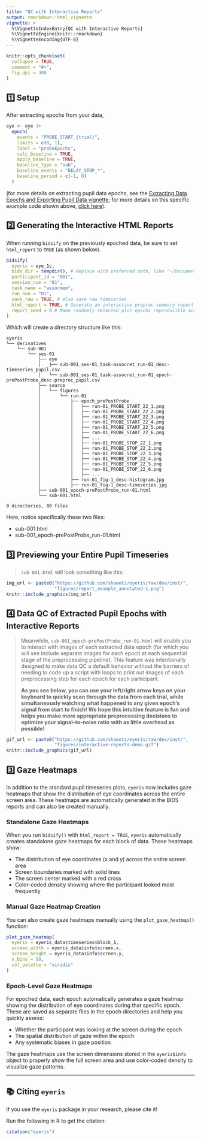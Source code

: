 ```yaml
---
title: "QC with Interactive Reports"
output: rmarkdown::html_vignette
vignette: >
  %\VignetteIndexEntry{QC with Interactive Reports}
  %\VignetteEngine{knitr::rmarkdown}
  %\VignetteEncoding{UTF-8}
---
```


```r
knitr::opts_chunk$set(
  collapse = TRUE,
  comment = "#>",
  fig.dpi = 300
)
```

## 1️⃣ Setup

After extracting epochs from your data,

```r
eye <- eye |>
  epoch(
    events = "PROBE_START_{trial}",
    limits = c(0, 1),
    label = "probeEpochs",
    calc_baseline = TRUE,
    apply_baseline = TRUE,
    baseline_type = "sub",
    baseline_events = "DELAY_STOP_*",
    baseline_period = c(-1, 0)
  )
```
(for more details on extracting pupil data epochs, see the [Extracting Data Epochs and Exporting Pupil Data vignette](epoching-bids-reports.html); for more details on this specific example code shown above, [click here](epoching-bids-reports.html#example-c-epoch-with-subtractive-baselining)).

## 2️⃣ Generating the Interactive HTML Reports

When running `bidsify` on the previously epoched data, be sure to set 
`html_report` to `TRUE` (as shown below).

```r
bidsify(
  eyeris = eye_1c,
  bids_dir = tempdir(), # Replace with preferred path, like "~/Documents/eyeris"
  participant_id = "001",
  session_num = "01",
  task_name = "assocmem",
  run_num = "01",
  save_raw = TRUE, # Also save raw timeseries
  html_report = TRUE, # Generate an interactive preproc summary report document
  report_seed = 0 # Make randomly selected plot epochs reproducible across runs
)
```

Which will create a directory structure like this:

```
eyeris
└── derivatives
    └── sub-001
        └── ses-01
            ├── eye
            │   ├── sub-001_ses-01_task-assocret_run-01_desc-timeseries_pupil.csv
            │   └── sub-001_ses-01_task-assocret_run-01_epoch-prePostProbe_desc-preproc_pupil.csv
            ├── source
            │   └── figures
            │       └── run-01
            │           ├── epoch_prePostProbe
            │           │   ├── run-01_PROBE_START_22_1.png
            │           │   ├── run-01_PROBE_START_22_2.png
            │           │   ├── run-01_PROBE_START_22_3.png
            │           │   ├── run-01_PROBE_START_22_4.png
            │           │   ├── run-01_PROBE_START_22_5.png
            │           │   ├── run-01_PROBE_START_22_6.png
            │           │   ├── ...
            │           │   ├── run-01_PROBE_STOP_22_1.png
            │           │   ├── run-01_PROBE_STOP_22_2.png
            │           │   ├── run-01_PROBE_STOP_22_3.png
            │           │   ├── run-01_PROBE_STOP_22_4.png
            │           │   ├── run-01_PROBE_STOP_22_5.png
            │           │   ├── run-01_PROBE_STOP_22_6.png
            │           │   ├── ...
            │           ├── run-01_fig-1_desc-histogram.jpg
            │           ├── run-01_fig-1_desc-timeseries.jpg
            ├── sub-001_epoch-prePostProbe_run-01.html
            └── sub-001.html

9 directories, 80 files
```

Here, notice specifically these two files:

- <highlight>sub-001.html</highlight>
- <highlight>sub-001_epoch-prePostProbe_run-01.html</highlight>

## 3️⃣ Previewing your Entire Pupil Timeseries

> `sub-001.html` will look something like this:

```r
img_url <- paste0("https://github.com/shawntz/eyeris/raw/dev/inst/",
                  "figures/report_example_annotated-1.png")
knitr::include_graphics(img_url)
```

## 4️⃣ Data QC of Extracted Pupil Epochs with Interactive Reports

> Meanwhile, `sub-001_epoch-prePostProbe_run-01.html` will enable you to
interact with images of each extracted data epoch (for which you will see
include separate images for each epoch at each sequential stage of the
preprocessing pipeline). This feature was intentionally designed to make data
QC a default behavior without the barriers of needing to code up a script with
loops to print out images of each preprocessing step for each epoch for each
participant. 
>
> **As you see below, you can use your left/right arrow keys on**
**your keyboard to quickly scan through the data from each trial, while**
**simultaneously watching what happened to any given epoch's signal from start**
**to finish! We hope this intuitive feature is fun and helps you make more**
**appropriate preprocessing decisions to optimize your signal-to-noise ratio**
**with as little overhead as possible!**

```r
gif_url <- paste0("https://github.com/shawntz/eyeris/raw/dev/inst/",
                  "figures/interactive-reports-demo.gif")
knitr::include_graphics(gif_url)
```

## 3️⃣ Gaze Heatmaps

In addition to the standard pupil timeseries plots, `eyeris` now includes gaze heatmaps that show the distribution of eye coordinates across the entire screen area. These heatmaps are automatically generated in the BIDS reports and can also be created manually.

### Standalone Gaze Heatmaps

When you run `bidsify()` with `html_report = TRUE`, `eyeris` automatically creates standalone gaze heatmaps for each block of data. These heatmaps show:

- The distribution of eye coordinates (x and y) across the entire screen area
- Screen boundaries marked with solid lines
- The screen center marked with a red cross
- Color-coded density showing where the participant looked most frequently

### Manual Gaze Heatmap Creation

You can also create gaze heatmaps manually using the `plot_gaze_heatmap()` function:

```r
plot_gaze_heatmap(
  eyeris = eyeris_data$timeseries$block_1,
  screen_width = eyeris_data$info$screen.x,
  screen_height = eyeris_data$info$screen.y,
  n_bins = 50,
  col_palette = "viridis"
)
```

### Epoch-Level Gaze Heatmaps

For epoched data, each epoch automatically generates a gaze heatmap showing the distribution of eye coordinates during that specific epoch. These are saved as separate files in the epoch directories and help you quickly assess:

- Whether the participant was looking at the screen during the epoch
- The spatial distribution of gaze within the epoch
- Any systematic biases in gaze position

The gaze heatmaps use the screen dimensions stored in the `eyeris$info` object to properly show the full screen area and use color-coded density to visualize gaze patterns.

---

## 📚 Citing `eyeris`
<div class="alert alert-light" style="padding-bottom: 0;">
  If you use the `eyeris` package in your research, please cite it!
  
  Run the following in R to get the citation:
</div>

```r
citation("eyeris")
```
